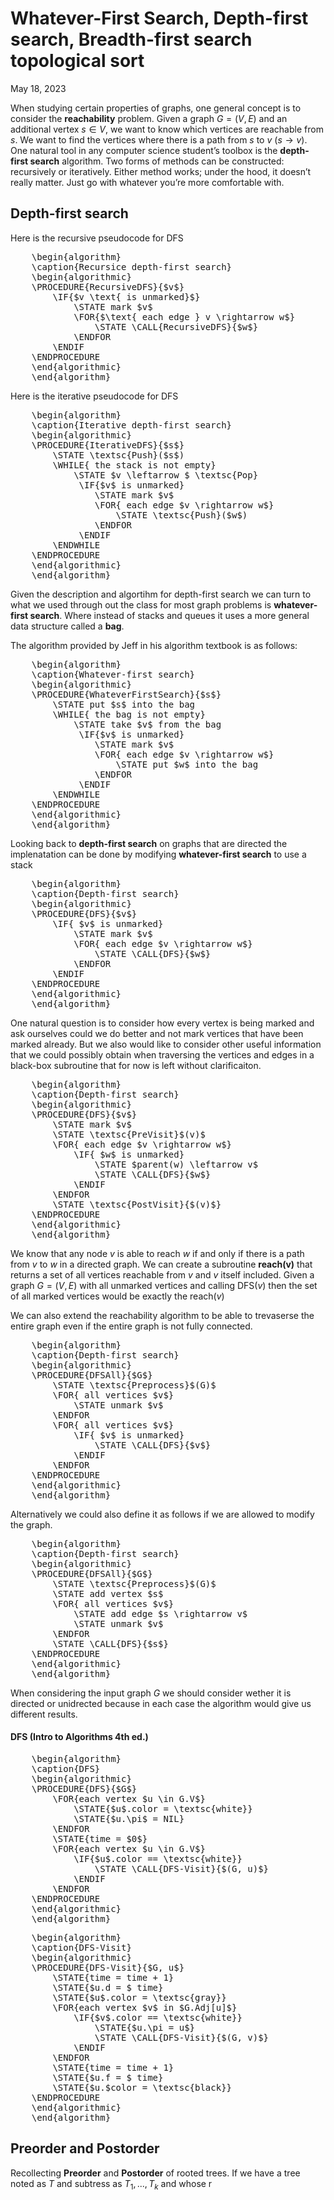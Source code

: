 <h1 class=post>Whatever-First Search, Depth-first search, Breadth-first search topological sort</h1> 
<span class='meta'>May 18, 2023</span>


<script src="https://cdn.jsdelivr.net/npm/mathjax@2.7.9/MathJax.js?config=TeX-AMS_CHTML-full"
        integrity="sha256-DViIOMYdwlM/axqoGDPeUyf0urLoHMN4QACBKyB58Uw="
        crossorigin="anonymous" referrerpolicy="no-referrer">
</script>
<script type="text/x-mathjax-config">
    MathJax.Hub.Config({
        tex2jax: {
            inlineMath: [['$','$'], ['\\(','\\)']],
            displayMath: [['$$','$$'], ['\\[','\\]']],
            processEscapes: true,
            processEnvironments: true,
        }
    });
</script>

<link rel="stylesheet" href="https://cdn.jsdelivr.net/npm/pseudocode@2.4.1/build/pseudocode.min.css">
<script src="https://cdn.jsdelivr.net/npm/pseudocode@2.4.1/build/pseudocode.min.js">
</script>


When studying certain properties of graphs, one general concept is to consider the $\textbf{reachability}$ problem. Given a graph $G = (V, E)$ and an additional vertex $s \in V$, we want to know which vertices are reachable from $s$. We want to find the vertices where there is a path from $s$ to $v$ $( s \rightarrow v)$. One natural tool in any computer science student's toolbox is the $\textbf{depth-first search}$ algorithm. Two forms of methods can be constructed: recursively or iteratively. Either method works; under the hood, it doesn't really matter. Just go with whatever you're more comfortable with.

## Depth-first search

Here is the recursive pseudocode for DFS 
<pre id="DFS" class="pseudocode">
    \begin{algorithm}
    \caption{Recursice depth-first search}
    \begin{algorithmic}
    \PROCEDURE{RecursiveDFS}{$v$}
        \IF{$v \text{ is unmarked}$}
            \STATE mark $v$
            \FOR{$\text{ each edge } v \rightarrow w$}
                \STATE \CALL{RecursiveDFS}{$w$}
            \ENDFOR
        \ENDIF
    \ENDPROCEDURE
    \end{algorithmic}
    \end{algorithm}
</pre>

Here is the iterative pseudocode for DFS
<pre id="DFS" class="pseudocode">
    \begin{algorithm}
    \caption{Iterative depth-first search}
    \begin{algorithmic}
    \PROCEDURE{IterativeDFS}{$s$}
        \STATE \textsc{Push}($s$)
        \WHILE{ the stack is not empty}
            \STATE $v \leftarrow $ \textsc{Pop} 
             \IF{$v$ is unmarked}
                \STATE mark $v$
                \FOR{ each edge $v \rightarrow w$}
                    \STATE \textsc{Push}($w$)
                \ENDFOR
             \ENDIF
        \ENDWHILE 
    \ENDPROCEDURE
    \end{algorithmic}
    \end{algorithm}
</pre>



Given the description and algortihm for depth-first search we can turn to what we used through out the class for most graph problems is $\textbf{whatever-first search}$. Where instead of stacks and queues it uses a more general data structure called a $\textbf{bag}$.

The algorithm provided by Jeff in his algorithm textbook is as follows:
<pre id="Whatever-first search" class="pseudocode">
    \begin{algorithm}
    \caption{Whatever-first search}
    \begin{algorithmic}
    \PROCEDURE{WhateverFirstSearch}{$s$}
        \STATE put $s$ into the bag 
        \WHILE{ the bag is not empty}
            \STATE take $v$ from the bag
             \IF{$v$ is unmarked}
                \STATE mark $v$
                \FOR{ each edge $v \rightarrow w$}
                    \STATE put $w$ into the bag
                \ENDFOR
             \ENDIF
        \ENDWHILE 
    \ENDPROCEDURE
    \end{algorithmic}
    \end{algorithm}
</pre>

Looking back to $\textbf{depth-first search}$ on graphs that are directed the implenatation can be done by modifying $\textbf{whatever-first search}$ to use a stack 

<pre id="depth-first search" class="pseudocode">
    \begin{algorithm}
    \caption{Depth-first search}
    \begin{algorithmic}
    \PROCEDURE{DFS}{$v$}
        \IF{ $v$ is unmarked}
            \STATE mark $v$
            \FOR{ each edge $v \rightarrow w$}
                \STATE \CALL{DFS}{$w$}
            \ENDFOR 
        \ENDIF 
    \ENDPROCEDURE
    \end{algorithmic}
    \end{algorithm}
</pre>

One natural question is to consider how every vertex is being marked and ask ourselves could we do better and not mark vertices that have been marked already. But we also would like to consider other useful information that we could possibly obtain when traversing the vertices and edges in a black-box subroutine that for now is left without clarificaiton. 

<pre id="depth-first search" class="pseudocode">
    \begin{algorithm}
    \caption{Depth-first search}
    \begin{algorithmic}
    \PROCEDURE{DFS}{$v$}
        \STATE mark $v$
        \STATE \textsc{PreVisit}$(v)$
        \FOR{ each edge $v \rightarrow w$}
            \IF{ $w$ is unmarked} 
                \STATE $parent(w) \leftarrow v$
                \STATE \CALL{DFS}{$w$}
            \ENDIF
        \ENDFOR 
        \STATE \textsc{PostVisit}{$(v)$}
    \ENDPROCEDURE
    \end{algorithmic}
    \end{algorithm}
</pre>

We know that any node $v$ is able to reach $w$ if and only if there is a path from $v$ to $w$ in a directed graph. We can create a subroutine $\textbf{reach(v)}$ that returns a set of all vertices reachable from $v$ and $v$ itself included. Given a graph $G = (V, E)$ with all unmarked vertices and calling DFS$(v)$ then the set of all marked vertices would be exactly the reach$(v)$


We can also extend the reachability algorithm to be able to trevaserse the entire graph even if the entire graph is not fully connected. 
<pre id="depth-first search all" class="pseudocode">
    \begin{algorithm}
    \caption{Depth-first search}
    \begin{algorithmic}
    \PROCEDURE{DFSAll}{$G$}
        \STATE \textsc{Preprocess}$(G)$
        \FOR{ all vertices $v$}
            \STATE unmark $v$
        \ENDFOR
        \FOR{ all vertices $v$}
            \IF{ $v$ is unmarked}
                \STATE \CALL{DFS}{$v$}
            \ENDIF
        \ENDFOR
    \ENDPROCEDURE
    \end{algorithmic}
    \end{algorithm}
</pre>

Alternatively we could also define it as follows if we are allowed to modify the graph. 
<pre id="depth-first search all2" class="pseudocode">
    \begin{algorithm}
    \caption{Depth-first search}
    \begin{algorithmic}
    \PROCEDURE{DFSAll}{$G$}
        \STATE \textsc{Preprocess}$(G)$
        \STATE add vertex $s$
        \FOR{ all vertices $v$}
            \STATE add edge $s \rightarrow v$
            \STATE unmark $v$
        \ENDFOR
        \STATE \CALL{DFS}{$s$}
    \ENDPROCEDURE
    \end{algorithmic}
    \end{algorithm}
</pre>

When considering the input graph $G$ we should consider wether it is directed or unidrected because in each case the algorithm would give us different results.

#### DFS (Intro to Algorithms 4th ed.)
<!-- <hr/> -->
<pre id="DFS" class="pseudocode">
    \begin{algorithm}
    \caption{DFS}
    \begin{algorithmic}
    \PROCEDURE{DFS}{$G$}
        \FOR{each vertex $u \in G.V$}
            \STATE{$u$.color = \textsc{white}}
            \STATE{$u.\pi$ = NIL}
        \ENDFOR
        \STATE{time = $0$}
        \FOR{each vertex $u \in G.V$}
            \IF{$u$.color == \textsc{white}}
                \STATE \CALL{DFS-Visit}{$(G, u)$}
            \ENDIF
        \ENDFOR
    \ENDPROCEDURE
    \end{algorithmic}
    \end{algorithm}
</pre>


<pre id="DFS-Visit" class="pseudocode">
    \begin{algorithm}
    \caption{DFS-Visit}
    \begin{algorithmic}
    \PROCEDURE{DFS-Visit}{$G, u$}
        \STATE{time = time + 1}
        \STATE{$u.d = $ time}
        \STATE{$u$.color = \textsc{gray}}
        \FOR{each vertex $v$ in $G.Adj[u]$}
            \IF{$v$.color == \textsc{white}}
                \STATE{$u.\pi = u$}
                \STATE \CALL{DFS-Visit}{$(G, v)$}
            \ENDIF
        \ENDFOR
        \STATE{time = time + 1}
        \STATE{$u.f = $ time}
        \STATE{$u.$color = \textsc{black}}
    \ENDPROCEDURE
    \end{algorithmic}
    \end{algorithm}
</pre>

## Preorder and Postorder

Recollecting $\textbf{Preorder}$ and $\textbf{Postorder}$ of rooted trees. If we have a tree noted as $T$ and subtress as $T_1, ..., T_k$ and whose r